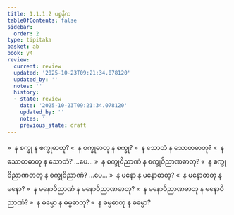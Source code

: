 ```yaml
---
title: 1.1.1.2 ပစ္စနီက
tableOfContents: false
sidebar:
  order: 2
type: tipitaka
basket: ab
book: y4
review:
  current: review
  updated: '2025-10-23T09:21:34.078120'
  updated_by: ''
  notes: ''
  history:
  - state: review
    date: '2025-10-23T09:21:34.078120'
    updated_by: ''
    notes: ''
    previous_state: draft
---
```



<ReviewStatus review={frontmatter.review} showDetails={true} />

<HypothesisAnnotation frontmatter={frontmatter} />

<DynamicBreadcrumb />

<Division number="3" book="y4" e="ch" v="33" p="196">

<Paragraph number="15" book="y4">
»  န စက္ခု န စက္ခုဓာတု?
</Paragraph>

<Paragraph number="16" book="y4">
«  န စက္ခုဓာတု န စက္ခု?
</Paragraph>

<Paragraph number="17" book="y4">
»  န သောတံ န သောတဓာတု?
</Paragraph>

<Paragraph number="18" book="y4">
«  န သောတဓာတု န သောတံ? …ပေ…
</Paragraph>

<Paragraph number="19" book="y4">
»  န စက္ခုဝိညာဏံ န စက္ခုဝိညာဏဓာတု?
</Paragraph>

<Paragraph number="20" book="y4">
«  န စက္ခုဝိညာဏဓာတု န စက္ခုဝိညာဏံ? …ပေ…
</Paragraph>

<Paragraph number="21" book="y4">
»  န မနော န မနောဓာတု?
</Paragraph>

<Paragraph number="22" book="y4">
«  န မနောဓာတု န မနော?
</Paragraph>

<Paragraph number="23" book="y4">
»  န မနောဝိညာဏံ န မနောဝိညာဏဓာတု?
</Paragraph>

<Paragraph number="24" book="y4">
«  န မနောဝိညာဏဓာတု န မနောဝိညာဏံ?
</Paragraph>

<Paragraph number="25" book="y4">
»  န ဓမ္မော န ဓမ္မဓာတု?
</Paragraph>

<Paragraph number="26" book="y4">
«  န ဓမ္မဓာတု န ဓမ္မော?
</Paragraph>
</Division>